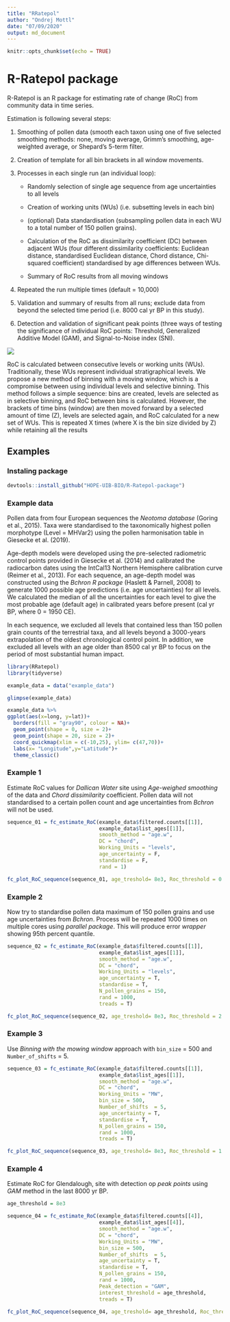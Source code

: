 ```yaml
---
title: "RRatepol"
author: "Ondrej Mottl"
date: "07/09/2020"
output: md_document
---
```


```r
knitr::opts_chunk$set(echo = TRUE)
```

# R-Ratepol package

R-Ratepol is an R package for estimating rate of change (RoC) from community data in time series.

Estimation is following several steps:

1. Smoothing of pollen data (smooth each taxon using one of five selected smoothing methods: none, moving average, Grimm’s smoothing, age-weighted average, or Shepard's 5-term filter.

2. Creation of template for all bin brackets in all window movements. 

3. Processes in each single run (an individual loop):
    +	Randomly selection of single age sequence from age uncertainties to all levels
    
    + Creation of working units (WUs) (i.e. subsetting levels in each bin)
    
    + (optional) Data standardisation (subsampling pollen data in each WU to a total number of 150 pollen grains).
    
    + Calculation of the RoC as dissimilarity coefficient (DC) between adjacent WUs (four different dissimilarity coefficients: Euclidean distance, standardised Euclidean distance, Chord distance, Chi-squared coefficient) standardised by age differences between WUs.
    
    + Summary of RoC results from all moving windows 

4.	Repeated the run multiple times (default = 10,000)

5.	Validation and summary of results from all runs; exclude data from beyond the selected time period (i.e. 8000   cal yr BP in this study).


6.	Detection and validation of significant peak points (three ways of testing the significance of individual RoC points: Threshold, Generalized Additive Model (GAM), and Signal-to-Noise index (SNI).

![](README_files/figure-source/Fig_Scheme.png)

RoC is calculated between consecutive levels or working units (WUs). Traditionally, these WUs represent individual stratigraphical levels. We propose a new method of binning with a moving window, which is a compromise between using individual levels and selective binning. This method follows a simple sequence: bins are created, levels are selected as in selective binning, and RoC between bins is calculated. However, the brackets of time bins (window) are then moved forward by a selected amount of time (Z), levels are selected again, and RoC calculated for a new set of WUs. This is repeated X times (where X is the bin size divided by Z) while retaining all the results 

## Examples

### Instaling package

```r
devtools::install_github("HOPE-UIB-BIO/R-Ratepol-package")

```

### Example data

Pollen data from  four European sequences the *Neotoma database* (Goring et al., 2015). Taxa were standardised to the taxonomically highest pollen morphotype (Level = MHVar2) using the pollen harmonisation table in Giesecke et al. (2019). 

Age-depth models were developed using the pre-selected radiometric control points provided in Giesecke et al. (2014) and calibrated the radiocarbon dates using the IntCal13 Northern Hemisphere calibration curve (Reimer et al., 2013). For each sequence,  an age-depth model was constructed using the *Bchron R package* (Haslett & Parnell, 2008) to generate 1000 possible age predictions (i.e. age uncertainties) for all levels. We calculated the median of all the uncertainties for each level to give the most probable age (default age) in calibrated years before present (cal yr BP, where 0 = 1950 CE). 

In each sequence, we excluded all levels that contained less than 150 pollen grain counts of the terrestrial taxa, and all levels beyond a 3000-years extrapolation of the oldest chronological control point. In addition, we excluded all levels with an age older than 8500 cal yr BP to focus on the period of most substantial human impact.

```r
library(RRatepol)
library(tidyverse)
```


```r
example_data = data("example_data")

glimpse(example_data)

```
```r
example_data %>%
ggplot(aes(x=long, y=lat))+
  borders(fill = "gray90", colour = NA)+
  geom_point(shape = 0, size = 2)+
  geom_point(shape = 20, size = 2)+
  coord_quickmap(xlim = c(-10,25), ylim= c(47,70))+
  labs(x= "Longitude",y="Latitude")+
  theme_classic()
```

### Example 1

Estimate RoC values for *Dallican Water* site using *Age-weighed smoothing* of the data and *Chord dissimilarity* coefficient. Pollen data will not standardised to a certain pollen count and age uncertainties from *Bchron* will not be used.  

```r
sequence_01 = fc_estimate_RoC(example_data$filtered.counts[[1]],
                              example_data$list_ages[[1]],
                              smooth_method = "age.w",
                              DC = "chord",
                              Working_Units = "levels",
                              age_uncertainty = F,
                              standardise = F,
                              rand = 1)


```

```r
fc_plot_RoC_sequence(sequence_01, age_treshold= 8e3, Roc_threshold = 0.5, Peaks = F)
```

### Example 2

Now try to standardise pollen data maximum of 150  pollen grains and use age uncertainties from *Bchron*.
Process will be repeated 1000 times on multiple cores using *parallel package*.
This will produce error *wrapper* showing 95th percent quantile.

```r
sequence_02 = fc_estimate_RoC(example_data$filtered.counts[[1]],
                              example_data$list_ages[[1]],
                              smooth_method = "age.w",
                              DC = "chord",
                              Working_Units = "levels",
                              age_uncertainty = T,
                              standardise = T,
                              N_pollen_grains = 150,
                              rand = 1000,
                              treads = T)


```

```r
fc_plot_RoC_sequence(sequence_02, age_treshold= 8e3, Roc_threshold = 2.5, Peaks = F)
```

### Example 3

Use *Binning with the mowing window* approach with `bin_size` = 500 and `Number_of_shifts` = 5. 

```r
sequence_03 = fc_estimate_RoC(example_data$filtered.counts[[1]],
                              example_data$list_ages[[1]],
                              smooth_method = "age.w",
                              DC = "chord",
                              Working_Units = "MW",
                              bin_size = 500,
                              Number_of_shifts  = 5,
                              age_uncertainty = T,
                              standardise = T,
                              N_pollen_grains = 150,
                              rand = 1000,
                              treads = T)


```

```r
fc_plot_RoC_sequence(sequence_03, age_treshold= 8e3, Roc_threshold = 1.5, Peaks = F)
```

### Example 4

Estimate RoC for Glendalough, site with detection op *peak points* using *GAM* method in the last 8000 yr BP.

```r
age_threshold = 8e3

sequence_04 = fc_estimate_RoC(example_data$filtered.counts[[4]],
                              example_data$list_ages[[4]],
                              smooth_method = "age.w",
                              DC = "chord",
                              Working_Units = "MW",
                              bin_size = 500,
                              Number_of_shifts  = 5,
                              age_uncertainty = T,
                              standardise = T,
                              N_pollen_grains = 150,
                              rand = 1000,
                              Peak_detection = "GAM",
                              interest_threshold = age_threshold,
                              treads = T)


```

```r
fc_plot_RoC_sequence(sequence_04, age_treshold= age_threshold, Roc_threshold = 1, Peaks = T, method = "GAM")
```